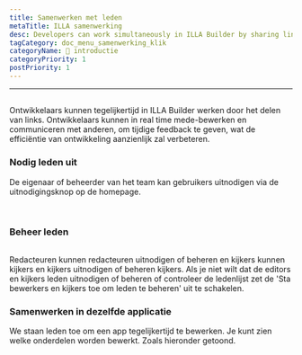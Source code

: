 ```yaml
---
title: Samenwerken met leden
metaTitle: ILLA samenwerking
desc: Developers can work simultaneously in ILLA Builder by sharing links. Developers can co-edit and communicate with others in real time to give timely feedback, which will greatly improve development efficiency.
tagCategory: doc_menu_samenwerking_klik
categoryName: 👋 introductie
categoryPriority: 1
postPriority: 1
---
```


* * *

## <h2 hidden>Collaboration with members</h2>

Ontwikkelaars kunnen tegelijkertijd in ILLA Builder werken door het delen van links. Ontwikkelaars kunnen in real time mede-bewerken en communiceren met anderen, om tijdige feedback te geven, wat de efficiëntie van ontwikkeling aanzienlijk zal verbeteren.

### Nodig leden uit

De eigenaar of beheerder van het team kan gebruikers uitnodigen via de uitnodigingsknop op de homepage. 

<img src='https://cdn.illacloud.com/official-website/img/docs/assemble/collaboration.png' alt="" />

<img src='https://cdn.illacloud.com/official-website/img/docs/assemble/collaboration(1).png' alt="" />

### Beheer leden

<img src='https://cdn.illacloud.com/official-website/img/docs/assemble/collaboration(2).png' alt="" />

Redacteuren kunnen redacteuren uitnodigen of beheren en kijkers kunnen kijkers en kijkers uitnodigen of beheren kijkers. Als je niet wilt dat de editors en kijkers leden uitnodigen of beheren of controleer de ledenlijst zet de 'Sta bewerkers en kijkers toe om leden te beheren' uit te schakelen.

### Samenwerken in dezelfde applicatie

We staan leden toe om een app tegelijkertijd te bewerken. Je kunt zien welke onderdelen worden bewerkt. Zoals hieronder getoond. 

<img src='https://cdn.illacloud.com/official-website/img/docs/assemble/collaboration(3).png' alt="" />
